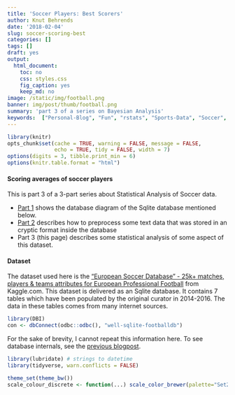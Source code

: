 ```yaml
---
title: 'Soccer Players: Best Scorers'
author: Knut Behrends
date: '2018-02-04'
slug: soccer-scoring-best
categories: []
tags: []
draft: yes
output:
  html_document:
    toc: no
    css: styles.css
    fig_caption: yes
    keep_md: no
image: /static/img/football.png
banner: img/post/thumb/football.png
summary: 'part 3 of a series on Bayesian Analysis'
keywords:  ["Personal-Blog", "Fun", "rstats", "Sports-Data", "Soccer", "XML"]   
---
```


```r
library(knitr)
opts_chunk$set(cache = TRUE, warning = FALSE, message = FALSE, 
               echo = TRUE, tidy = FALSE, width = 7)
options(digits = 3, tibble.print_min = 6)
options(knitr.table.format = "html") 
```

#### Scoring averages of soccer players

This is part 3 of a 3-part series about Statistical Analysis of Soccer data. 

- [Part 1](/post/2017/12/soccerdb-schema-diagrams/) shows the database diagram of the Sqlite database mentioned below.
- [Part 2](/post/2017/12/database/) describes how to preprocess some text data that was stored in an cryptic format inside the database
- Part 3  (this page)  describes some statistical analysis of some aspect of this dataset.

#### Dataset 


The dataset used here is the ["European Soccer Database" - 25k+ matches, players & teams attributes for European Professional Football](https://www.kaggle.com/hugomathien/soccer/) from Kaggle.com. This dataset is delivered as an Sqlite database. It contains 7 tables which have been populated by the original curator in 2014-2016.
The data in these tables comes from many internet sources.

```r

library(DBI)
con <- dbConnect(odbc::odbc(), "well-sqlite-footballdb")

```
For the sake of brevity, I cannot repeat this information here. To see database internals, see the [previous blogpost](/post/2017/12/soccerdb-schema-diagrams/). 

```r
library(lubridate) # strings to datetime
library(tidyverse, warn.conflicts = FALSE)

theme_set(theme_bw())
scale_colour_discrete <- function(...) scale_color_brewer(palette="Set2")
```


```r

```

